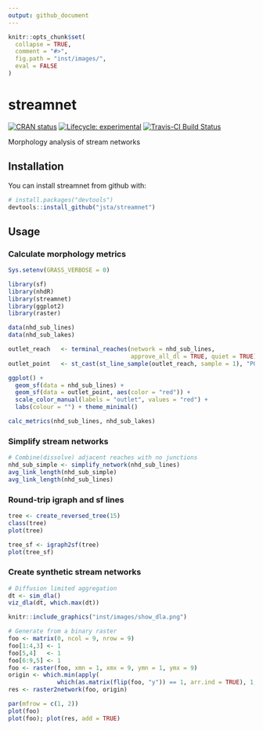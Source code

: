 ```yaml
---
output: github_document
---
```


<!-- README.md is generated from README.Rmd. Please edit that file -->

```r
knitr::opts_chunk$set(
  collapse = TRUE,
  comment = "#>",
  fig.path = "inst/images/",
  eval = FALSE
)
```

# streamnet

[![CRAN status](https://www.r-pkg.org/badges/version/streamnet)](https://cran.r-project.org/package=streamnet)
[![Lifecycle: experimental](https://img.shields.io/badge/lifecycle-experimental-orange.svg)](https://www.tidyverse.org/lifecycle/#experimental)
[![Travis-CI Build Status](https://travis-ci.org/jsta/streamnet.svg?branch=master)](https://travis-ci.org/jsta/streamnet)

Morphology analysis of stream networks 

## Installation

You can install streamnet from github with:

```r
# install.packages("devtools")
devtools::install_github("jsta/streamnet")
```

## Usage

### Calculate morphology metrics

```r
Sys.setenv(GRASS_VERBOSE = 0)
```

```r
library(sf)
library(nhdR)
library(streamnet)
library(ggplot2)
library(raster)
```

```r
data(nhd_sub_lines)
data(nhd_sub_lakes)

outlet_reach   <- terminal_reaches(network = nhd_sub_lines, 
                                   approve_all_dl = TRUE, quiet = TRUE)
outlet_point   <- st_cast(st_line_sample(outlet_reach, sample = 1), "POINT")

ggplot() +
  geom_sf(data = nhd_sub_lines) +
  geom_sf(data = outlet_point, aes(color = "red")) +
  scale_color_manual(labels = "outlet", values = "red") +
  labs(colour = "") + theme_minimal()

calc_metrics(nhd_sub_lines, nhd_sub_lakes)
```

### Simplify stream networks

```r
# Combine(dissolve) adjacent reaches with no junctions
nhd_sub_simple <- simplify_network(nhd_sub_lines)
avg_link_length(nhd_sub_simple)
avg_link_length(nhd_sub_lines)
```

### Round-trip igraph and sf lines

```r
tree <- create_reversed_tree(15)
class(tree)
plot(tree)

tree_sf <- igraph2sf(tree)
plot(tree_sf)
```

### Create synthetic stream networks

```r
# Diffusion limited aggregation
dt <- sim_dla()
viz_dla(dt, which.max(dt))
```

```r
knitr::include_graphics("inst/images/show_dla.png")
```

```r
# Generate from a binary raster
foo <- matrix(0, ncol = 9, nrow = 9)
foo[1:4,3] <- 1
foo[5,4]   <- 1
foo[6:9,5] <- 1
foo <- raster(foo, xmn = 1, xmx = 9, ymn = 1, ymx = 9)
origin <- which.min(apply(
              which(as.matrix(flip(foo, "y")) == 1, arr.ind = TRUE), 1, sum))
res <- raster2network(foo, origin)

par(mfrow = c(1, 2))
plot(foo)
plot(foo); plot(res, add = TRUE)
```
